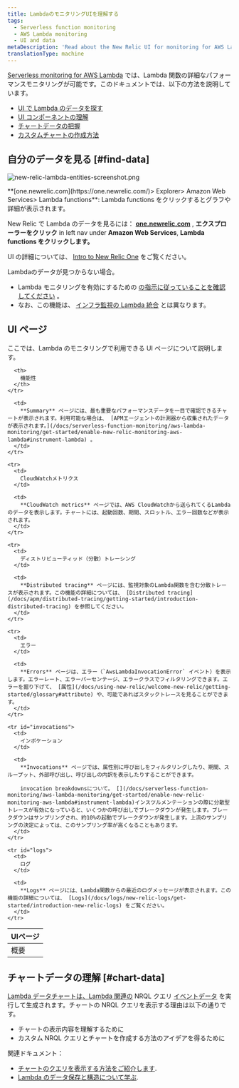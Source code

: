 ```yaml
---
title: LambdaのモニタリングUIを理解する
tags:
  - Serverless function monitoring
  - AWS Lambda monitoring
  - UI and data
metaDescription: 'Read about the New Relic UI for monitoring for AWS Lambda functions, including details about the UI pages and charts.'
translationType: machine
---
```


[Serverless monitoring for AWS Lambda](/docs/introduction-new-relic-monitoring-aws-lambda) では、Lambda 関数の詳細なパフォーマンスモニタリングが可能です。このドキュメントでは、以下の方法を説明しています。

- [UI で Lambda のデータを探す](#find-data)
- [UI コンポーネントの理解](#ui-pages)
- [チャートデータの把握](#chart-data)
- [カスタムチャートの作成方法](#chart-data)

## 自分のデータを見る [#find-data]

![new-relic-lambda-entities-screenshot.png](src/images/new-relic-lambda-entities-screenshot_0.png 'new-relic-lambda-entities-screenshot.png')

<figcaption>
  **[one.newrelic.com](https://one.newrelic.com/)> Explorer> Amazon Web
  Services> Lambda functions**: Lambda functions
  をクリックするとグラフや詳細が表示されます。
</figcaption>

New Relic で Lambda のデータを見るには： **[one.newrelic.com](https://one.newrelic.com/)** , **エクスプローラーをクリック** in left nav under **Amazon Web Services**, **Lambda functions をクリックします。**

UI の詳細については、 [Intro to New Relic One](/docs/project-wanda-early-access-future-new-relic-platform) をご覧ください。

<Callout variant="important">
  Lambdaのデータが見つからない場合。

- Lambda モニタリングを有効にするための [の指示に従っていることを確認してください](/docs/install-enable-new-relics-monitoring-aws-lambda) 。
- なお、この機能は、 [インフラ監視の Lambda 統合](/docs/integrations/amazon-integrations/aws-integrations-list/aws-lambda-monitoring-integration) とは異なります。
  </Callout>

## UI ページ

ここでは、Lambda のモニタリングで利用できる UI ページについて説明します。

<table>
  <thead>
    <tr>
      <th style={{ width: "150px" }}>
        UIページ
      </th>

      <th>
        機能性
      </th>
    </tr>

  </thead>

  <tbody>
    <tr>
      <td>
        概要
      </td>

      <td>
        **Summary** ページには、最も重要なパフォーマンスデータを一目で確認できるチャートが表示されます。利用可能な場合は、 [APMエージェントの計測器から収集されたデータが表示されます。](/docs/serverless-function-monitoring/aws-lambda-monitoring/get-started/enable-new-relic-monitoring-aws-lambda#instrument-lambda) 。
      </td>
    </tr>

    <tr>
      <td>
        CloudWatchメトリクス
      </td>

      <td>
        **CloudWatch metrics** ページでは、AWS CloudWatchから送られてくるLambdaのデータを表示します。チャートには、起動回数、期間、スロットル、エラー回数などが表示されます。
      </td>
    </tr>

    <tr>
      <td>
        ディストリビューティッド（分散）トレーシング
      </td>

      <td>
        **Distributed tracing** ページには、監視対象のLambda関数を含む分散トレースが表示されます。この機能の詳細については、 [Distributed tracing](/docs/apm/distributed-tracing/getting-started/introduction-distributed-tracing) を参照してください。
      </td>
    </tr>

    <tr>
      <td>
        エラー
      </td>

      <td>
        **Errors** ページは、エラー（`AwsLambdaInvocationError` イベント）を表示します。エラーレート、エラーパーセンテージ、エラークラスでフィルタリングできます。エラーを掘り下げて、 [属性](/docs/using-new-relic/welcome-new-relic/getting-started/glossary#attribute) や、可能であればスタックトレースを見ることができます。
      </td>
    </tr>

    <tr id="invocations">
      <td>
        インボケーション
      </td>

      <td>
        **Invocations** ページでは、属性別に呼び出しをフィルタリングしたり、期間、スループット、外部呼び出し、呼び出しの内訳を表示したりすることができます。

        invocation breakdownsについて。 [](/docs/serverless-function-monitoring/aws-lambda-monitoring/get-started/enable-new-relic-monitoring-aws-lambda#instrument-lambda)インスツルメンテーションの際に分散型トレースが有効になっていると、いくつかの呼び出しでブレークダウンが発生します。ブレークダウンはサンプリングされ、約10%の起動でブレークダウンが発生します。上流のサンプリングの決定によっては、このサンプリング率が高くなることもあります。
      </td>
    </tr>

    <tr id="logs">
      <td>
        ログ
      </td>

      <td>
        **Logs** ページには、Lambda関数からの最近のログメッセージが表示されます。この機能の詳細については、 [Logs](/docs/logs/new-relic-logs/get-started/introduction-new-relic-logs) をご覧ください。
      </td>
    </tr>

  </tbody>
</table>

## チャートデータの理解 [#chart-data]

[Lambda データチャートは、Lambda 関連の](/docs/insights/nrql-new-relic-query-language/using-nrql/introduction-nrql) NRQL クエリ [イベントデータ](/docs/understand-your-lambda-data#data-structure) を実行して生成されます。チャートの NRQL クエリを表示する理由は以下の通りです。

- チャートの表示内容を理解するために
- カスタム NRQL クエリとチャートを作成する方法のアイデアを得るために

関連ドキュメント：

- [チャートのクエリを表示する方法をご紹介します](/docs/using-new-relic/user-interface-functions/view-your-data/standard-page-functions#view-query).
- [Lambda のデータ保存と構造について学ぶ](/docs/understand-your-lambda-data).
